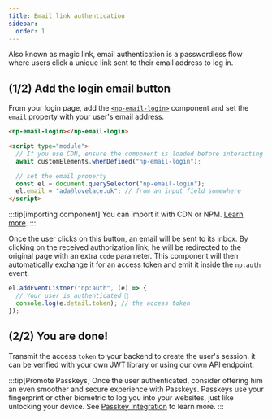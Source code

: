```yaml
---
title: Email link authentication
sidebar:
  order: 1
---
```


Also known as magic link, email authentication is a passwordless flow where users click a unique link sent to their email address to log in.

## (1/2) Add the login email button

From your login page, add the [`<np-email-login>`](/reference/components/np-email-login) component and set the `email` property with your user's email address.

```html
<np-email-login></np-email-login>

<script type="module">
  // If you use CDN, ensure the component is loaded before interacting with it.
  await customElements.whenDefined("np-email-login");

  // set the email property
  const el = document.querySelector("np-email-login");
  el.email = "ada@lovelace.uk"; // from an input field somewhere
</script>
```

:::tip[importing component]
You can import it with CDN or NPM. [Learn more](/reference/components).
:::

Once the user clicks on this button, an email will be sent to its inbox.
By clicking on the received authorization link, he will be redirected to the original page with an extra `code` parameter.
This component will then automatically exchange it for an access token and emit it inside the `np:auth` event.

```js
el.addEventListner("np:auth", (e) => {
  // Your user is authenticated 🎉
  console.log(e.detail.token); // the access token
});
```

## (2/2) You are done!

Transmit the access `token` to your backend to create the user's session. it can be verified with your own JWT library or using our own API endpoint.


<LinkCard title="Verifying the access token" description="" href="/guides/tokens" />

:::tip[Promote Passkeys]
Once the user authenticated, consider offering him an even smoother and secure experience with Passkeys.
Passkeys use your fingerprint or other biometric to log you into your websites, just like unlocking your device.
See [Passkey Integration](/guides/passkeys) to learn more.
:::
